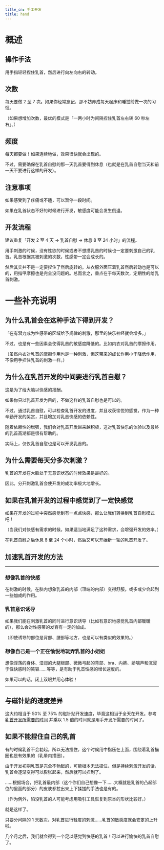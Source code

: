```yaml
---
title_cn: 手工开发
title: hand
---
```


# 概述

## 操作手法

用手指轻轻捏住乳首，然后进行向左向右的转动。

## 次数

每天要做 2 至 7 次。如果你经常忘记，那不妨养成每天起床和睡觉前做一次的习惯。

（如果想增加次数，最优的模式是「一两小时为间隔捏住乳首左右转 60 秒左右」。）

## 频度

每天都要做！如果连续地做，效果很快就会出现的。

不过，需要确保在乳首自慰的那一天乳首要得到休息（也就是在乳首自慰当天和前一天不要进行这样的开发）。

## 注意事项

如果感受到了疼痛或不适，可以暂停一段时间。

如果在乳首状态不好的时候进行开发，敏感度可能会发生倒退。

## 开发流程

建议重复「开发 2 至 4 天 → 乳首自慰 → 休息 8 至 24 小时」的流程。

用手刺激的时候，没有性欲的时候或者不想摸乳首的时候也一定要刺激自己的乳首。乳首根据其被刺激的次数，性感带一定会成长的。

然后其实并不是一定要捏住了然后旋转的。从衣服外面压着乳首然后转动也是可以的，用指甲摩擦也是完全没问题的。总而言之，重点在于每天数次，定期性的给乳首刺激。

# 一些补充说明

## 为什么乳首会在这种手法下得到开发？

「在有潜力成为性感带的区域给予规律的刺激，那里的快乐神经就会增多。」

不过，也是有一些因素会使得乳首的敏感度降低的。比如内衣对乳首的摩擦作用。

（虽然内衣对乳首的摩擦作用也是一种刺激，但这带来的成长作用小于降低作用，不像用手捏住乳首的刺激一样。）

## 为什么在乳首开发的中间要进行乳首自慰？

这是为了给大脑以快感的报酬。

如果你只以乳首开发为目的，不做这样的乳首自慰也是可以的。

不过，通过乳首自慰，可以检查乳首开发的进度，并且收获愉悦的感觉，作为一种辛勤开发的奖赏，并且增加对乳首快感的依赖性。

随着依赖性的增强，我们会对乳首开发越来越积极，这对乳首快乐的体验以及最终的乳首高潮都是很有帮助的。

实际上，仅仅乳首自慰也是可以开发乳首的。

## 为什么需要每天分多次刺激？

乳首的开发在大脑处于无意识状态的时候效果是最好的。

因此，分开刺激乳首会使开发的成功率极大地增长。

## 如果在乳首开发的过程中感觉到了一定快感觉

如果在开发的过程中突然感觉到有一点点快感，那么让我们转换到乳首自慰模式吧！

（当我们对快感有需求的时候，如果适当地满足了这种需求，会增强开发的效率。）

在乳首自慰之后休息 8 至 24 个小时，然后又可以开始新一轮的乳首开发了。

## 加速乳首开发的方法

---

### 想像乳首的快感

在刺激的时候，在脑内想象乳首的内部（顶端的内部）变得舒服，或多或少会起到一些加成的作用。

### 乳首意识诱导

如果我们能在刺激乳首的同时进行意识诱导（比如有意识地感觉乳首内部暖暖的），那么会对性感带的发育有一定的加成。

（即使诱导的部位是背部、腰部等地方，也是可以有类似的效果的。）

### 想像自己是一个正在愉悦地玩弄乳首的小姐姐

想像淫荡的身体、湿润的大腿根部、微微弓起的背部、bra、内裤、娇喘声和沉浸于性快感时的笑容……等等，是有助于乳首性感的增长速度的。

如果可以的话，闭上双眼并用心体验！

---

## 与磁针贴的速度差异

这大约相当于 50% 至 75% 的磁针贴开发速度，毕竟这相当于全天在开发。参考 [乳首开发所需要的时间](https://qxzh.github.io/durations/) 并乘以 1.5 倍的时间就是用手开发所需要的时间了。

## 如果不能捏住自己的乳首

有的时候乳首不会勃起，所以无法捏住，这个时候用中指压在上面，围绕着乳首描圈也是有效果的（乳晕内描圈）。

由于开发初期乳首是完全不勃起的，可能根本无法捏住，但是持续刺激开发的话，乳首会逐渐变得可以膨胀起来，然后就可以捏到了。

……根据场合，把乳首最内部（这个你们自己想像一下……大概就是乳首的凸起部位的里面的部分）的皮肤都拉出来上下揉搓的手法也是有的。

（作为例外，陷没乳首的人可能考虑用吸引工具恢复到原本的形状比较好。）

就是这样了。

只要分间隔的 1 天数次，对乳首进行轻度的刺激……乳首的敏感度就会安定的上升啦。

几个月之后，我们就会得到一个足以感觉到快感的乳首！可以进行愉快的乳首自慰了。
